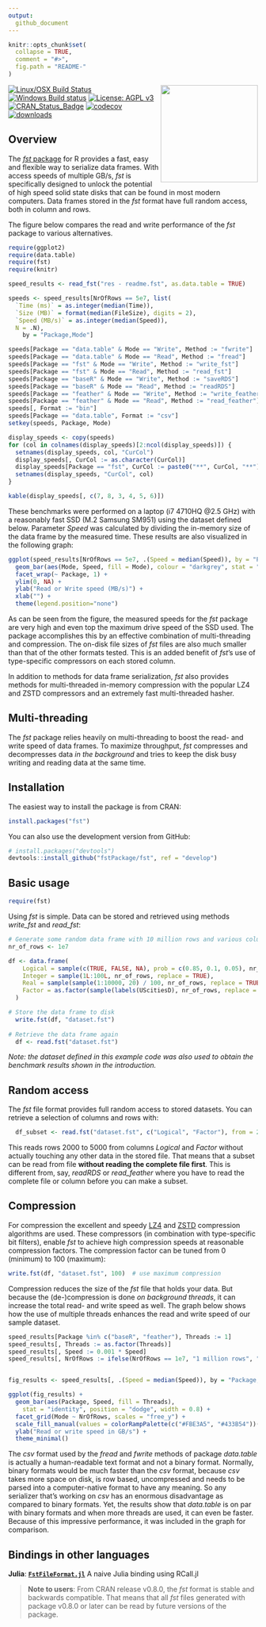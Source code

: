 ```yaml
---
output:
  github_document
---
```


<!-- README.md is generated from README.Rmd. Please edit that file -->

```r
knitr::opts_chunk$set(
  collapse = TRUE,
  comment = "#>",
  fig.path = "README-"
)
```


<img src="fst.png" align="right" height="196" width="196" />

[![Linux/OSX Build Status](https://travis-ci.org/fstpackage/fst.svg?branch=develop)](https://travis-ci.org/fstpackage/fst)
[![Windows Build status](https://ci.appveyor.com/api/projects/status/6g6kp8onpb26jhnm/branch/develop?svg=true)](https://ci.appveyor.com/project/fstpackage/fst/branch/develop)
[![License: AGPL v3](https://img.shields.io/badge/License-AGPL%20v3-blue.svg)](https://www.gnu.org/licenses/agpl-3.0)
[![CRAN_Status_Badge](http://www.r-pkg.org/badges/version/fst)](https://cran.r-project.org/package=fst)
[![codecov](https://codecov.io/gh/fstpackage/fst/branch/develop/graph/badge.svg)](https://codecov.io/gh/fstpackage/fst)
[![downloads](http://cranlogs.r-pkg.org/badges/fst)](http://cran.rstudio.com/web/packages/fst/index.html)

## Overview

The [_fst_ package][fstRepo] for R  provides a fast, easy and flexible way to serialize data frames. With access speeds of multiple GB/s, _fst_ is specifically designed to unlock the potential of high speed solid state disks that can be found in most modern computers. Data frames stored in the _fst_ format have full random access, both in column and rows.

The figure below compares the read and write performance of the _fst_ package to various alternatives.

```r
require(ggplot2)
require(data.table)
require(fst)
require(knitr)

speed_results <- read_fst("res - readme.fst", as.data.table = TRUE)

speeds <- speed_results[NrOfRows == 5e7, list(
  `Time (ms)` = as.integer(median(Time)),
  `Size (MB)` = format(median(FileSize), digits = 2),
  `Speed (MB/s)` = as.integer(median(Speed)),
  N = .N),
    by = "Package,Mode"]

speeds[Package == "data.table" & Mode == "Write", Method := "fwrite"]
speeds[Package == "data.table" & Mode == "Read", Method := "fread"]
speeds[Package == "fst" & Mode == "Write", Method := "write_fst"]
speeds[Package == "fst" & Mode == "Read", Method := "read_fst"]
speeds[Package == "baseR" & Mode == "Write", Method := "saveRDS"]
speeds[Package == "baseR" & Mode == "Read", Method := "readRDS"]
speeds[Package == "feather" & Mode == "Write", Method := "write_feather"]
speeds[Package == "feather" & Mode == "Read", Method := "read_feather"]
speeds[, Format := "bin"]
speeds[Package == "data.table", Format := "csv"]
setkey(speeds, Package, Mode)

display_speeds <- copy(speeds)
for (col in colnames(display_speeds)[2:ncol(display_speeds)]) {
  setnames(display_speeds, col, "CurCol")
  display_speeds[, CurCol := as.character(CurCol)]
  display_speeds[Package == "fst", CurCol := paste0("**", CurCol, "**")]
  setnames(display_speeds, "CurCol", col)
}

kable(display_speeds[, c(7, 8, 3, 4, 5, 6)])
```

These benchmarks were performed on a laptop (i7 4710HQ @2.5 GHz) with a reasonably fast SSD (M.2 Samsung SM951) using the dataset defined below. Parameter *Speed* was calculated by dividing the in-memory size of the data frame by the measured time. These results are also visualized in the following graph:

```r
ggplot(speed_results[NrOfRows == 5e7, .(Speed = median(Speed)), by = "Package,Mode"]) +
  geom_bar(aes(Mode, Speed, fill = Mode), colour = "darkgrey", stat = "identity") +
  facet_wrap(~ Package, 1) +
  ylim(0, NA) +
  ylab("Read or Write speed (MB/s)") +
  xlab("") +
  theme(legend.position="none")
```

As can be seen from the figure, the measured speeds for the _fst_ package are very high and even top the maximum drive speed of the SSD used. The package accomplishes this by an effective combination of multi-threading and compression. The on-disk file sizes of _fst_ files are also much smaller than that of the other formats tested. This is an added benefit of _fst_'s use of type-specific compressors on each stored column.

In addition to methods for data frame serialization, _fst_ also provides methods for multi-threaded in-memory compression with the popular LZ4 and ZSTD compressors and an extremely fast multi-threaded hasher.

## Multi-threading

The _fst_ package relies heavily on multi-threading to boost the read- and write speed of data frames. To maximize throughput, _fst_ compresses and decompresses data _in the background_ and tries to keep the disk busy writing and reading data at the same time.

## Installation

The easiest way to install the package is from CRAN:

```r
install.packages("fst")
```

You can also use the development version from GitHub:

```r
# install.packages("devtools")
devtools::install_github("fstPackage/fst", ref = "develop")
```

## Basic usage

```r
require(fst)
```

Using _fst_ is simple. Data can be stored and retrieved using methods _write\_fst_ and _read\_fst_:

```r
# Generate some random data frame with 10 million rows and various column types
nr_of_rows <- 1e7

df <- data.frame(
    Logical = sample(c(TRUE, FALSE, NA), prob = c(0.85, 0.1, 0.05), nr_of_rows, replace = TRUE),
    Integer = sample(1L:100L, nr_of_rows, replace = TRUE),
    Real = sample(sample(1:10000, 20) / 100, nr_of_rows, replace = TRUE),
    Factor = as.factor(sample(labels(UScitiesD), nr_of_rows, replace = TRUE))
  )

# Store the data frame to disk
  write.fst(df, "dataset.fst")
  
# Retrieve the data frame again
  df <- read.fst("dataset.fst")
```

_Note: the dataset defined in this example code was also used to obtain the benchmark results shown in the introduction._

## Random access

The _fst_ file format provides full random access to stored datasets. You can retrieve a selection of columns and rows with:

```r
  df_subset <- read.fst("dataset.fst", c("Logical", "Factor"), from = 2000, to = 5000)
```

This reads rows 2000 to 5000 from columns _Logical_ and _Factor_ without actually touching any other data in the stored file. That means that a subset can be read from file **without reading the complete file first**. This is different from, say, _readRDS_ or _read\_feather_ where you have to read the complete file or column before you can make a subset.

## Compression

For compression the excellent and speedy [LZ4][lz4Repo] and [ZSTD][zstdRepo] compression algorithms are used. These compressors (in combination with type-specific bit filters), enable _fst_ to achieve high compression speeds at reasonable compression factors. The compression factor can be tuned from 0 (minimum) to 100 (maximum):

```r
write.fst(df, "dataset.fst", 100)  # use maximum compression
```

Compression reduces the size of the _fst_ file that holds your data. But because the (de-)compression is done _on background threads_, it can increase the total read- and write speed as well. The graph below shows how the use of multiple threads enhances the read and write speed of our sample dataset.

```r
speed_results[Package %in% c("baseR", "feather"), Threads := 1]
speed_results[, Threads := as.factor(Threads)]
speed_results[, Speed := 0.001 * Speed]
speed_results[, NrOfRows := ifelse(NrOfRows == 1e7, "1 million rows", "10 million rows")]


fig_results <- speed_results[, .(Speed = median(Speed)), by = "Package,Mode,NrOfRows,Threads"]

ggplot(fig_results) +
  geom_bar(aes(Package, Speed, fill = Threads),
    stat = "identity", position = "dodge", width = 0.8) +
  facet_grid(Mode ~ NrOfRows, scales = "free_y") +
  scale_fill_manual(values = colorRampPalette(c("#FBE3A5", "#433B54"))(10)[10:3]) +
  ylab("Read or write speed in GB/s") +
  theme_minimal()
```

The _csv_ format used by the _fread_ and _fwrite_ methods of package _data.table_ is actually a human-readable text format and not a binary format. Normally, binary formats would be much faster than the _csv_ format, because _csv_ takes more space on disk, is row based, uncompressed and needs to be parsed into a computer-native format to have any meaning. So any serializer that's working on _csv_ has an enormous disadvantage as compared to binary formats. Yet, the results show that _data.table_ is on par with binary formats and when more threads are used, it can even be faster. Because of this impressive performance, it was included in the graph for comparison.

## Bindings in other languages

**Julia**: [**`FstFileFormat.jl`**][fstformatRepo] A naive Julia binding using RCall.jl

> **Note to users**: From CRAN release v0.8.0, the _fst_ format is stable and backwards compatible. That means that all _fst_ files generated with package v0.8.0 or later can be read by future versions of the package.


[fstRepo]: https://github.com/fstpackage/fst
[lz4Repo]: https://github.com/lz4/lz4
[zstdRepo]: https://github.com/facebook/zstd
[fstformatRepo]: https://github.com/xiaodaigh/FstFileFormat.jl
